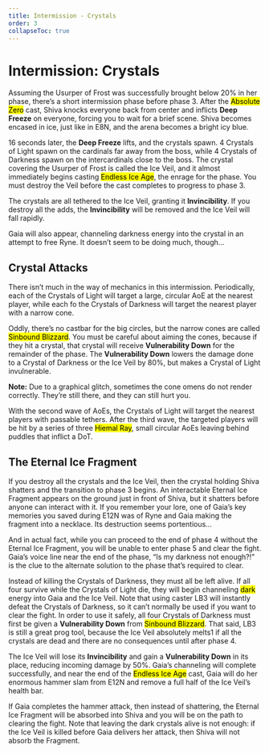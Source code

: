```yaml
---
title: Intermission - Crystals
order: 3
collapseToc: true
---
```


# Intermission: Crystals

Assuming the Usurper of Frost was successfully brought below 20% in her phase, there’s a short intermission phase before phase 3.
After the <mark class="hl-ice">Absolute Zero</mark> cast, Shiva knocks everyone back from center and inflicts **Deep Freeze** on everyone, forcing you to wait for a brief scene.
Shiva becomes encased in ice, just like in E8N, and the arena becomes a bright icy blue.

16 seconds later, the **Deep Freeze** lifts, and the crystals spawn.
4 Crystals of Light spawn on the cardinals far away from the boss, while 4 Crystals of Darkness spawn on the intercardinals close to the boss.
The crystal covering the Usurper of Frost is called the Ice Veil, and it almost immediately begins casting <mark class="hl-ice">Endless Ice Age</mark>, the enrage for the phase.
You must destroy the Veil before the cast completes to progress to phase 3.

The crystals are all tethered to the Ice Veil, granting it **Invincibility**.
If you destroy all the adds, the **Invincibility** will be removed and the Ice Veil will fall rapidly.

Gaia will also appear, channeling darkness energy into the crystal in an attempt to free Ryne.
It doesn’t seem to be doing much, though…

## Crystal Attacks
There isn’t much in the way of mechanics in this intermission.
Periodically, each of the Crystals of Light will target a large, circular AoE at the nearest player, while each fo the Crystals of Darkness will target the nearest player with a narrow cone.

Oddly, there’s no castbar for the big circles, but the narrow cones are called <mark class="hl-ice">Sinbound Blizzard</mark>.
You must be careful about aiming the cones, because if they hit a crystal, that crystal will receive **Vulnerability Down** for the remainder of the phase.
The **Vulnerability Down** lowers the damage done to a Crystal of Darkness or the Ice Veil by 80%, but makes a Crystal of Light invulnerable.

**Note:** Due to a graphical glitch, sometimes the cone omens do not render correctly.
They’re still there, and they can still hurt you.

With the second wave of AoEs, the Crystals of Light will target the nearest players with passable tethers.
After the third wave, the targeted players will be hit by a series of three <mark class="hl-cast">Hiemal Ray</mark>, small circular AoEs leaving behind puddles that inflict a DoT.

## The Eternal Ice Fragment
If you destroy all the crystals and the Ice Veil, then the crystal holding Shiva shatters and the transition to phase 3 begins.
An interactable Eternal Ice Fragment appears on the ground just in front of Shiva, but it shatters before anyone can interact with it.
If you remember your lore, one of Gaia’s key memories you saved during E12N was of Ryne and Gaia making the fragment into a necklace.
Its destruction seems portentious…

And in actual fact, while you can proceed to the end of phase 4 without the Eternal Ice Fragment, you will be unable to enter phase 5 and clear the fight.
Gaia’s voice line near the end of the phase, “Is my darkness not enough?!” is the clue to the alternate solution to the phase that’s required to clear.

Instead of killing the Crystals of Darkness, they must all be left alive.
If all four survive while the Crystals of Light die, they will begin channeling <mark class="hl-dark">dark</mark> energy into Gaia and the Ice Veil.
Note that using caster LB3 will instantly defeat the Crystals of Darkness, so it can’t normally be used if you want to clear the fight.
In order to use it safely, all four Crystals of Darkness must first be given a **Vulnerability Down** from <mark class="hl-ice">Sinbound Blizzard</mark>.
That said, LB3 is still a great prog tool, because the Ice Veil absolutely melts1 if all the crystals are dead and there are no consequences until after phase 4.

The Ice Veil will lose its **Invincibility** and gain a **Vulnerability Down** in its place, reducing incoming damage by 50%.
Gaia’s channeling will complete successfully, and near the end of the <mark class="hl-ice">Endless Ice Age</mark> cast, Gaia will do her enormous hammer slam from E12N and remove a full half of the Ice Veil’s health bar.

If Gaia completes the hammer attack, then instead of shattering, the Eternal Ice Fragment will be absorbed into Shiva and you will be on the path to clearing the fight.
Note that leaving the dark crystals alive is not enough: if the Ice Veil is killed before Gaia delivers her attack, then Shiva will not absorb the Fragment.
